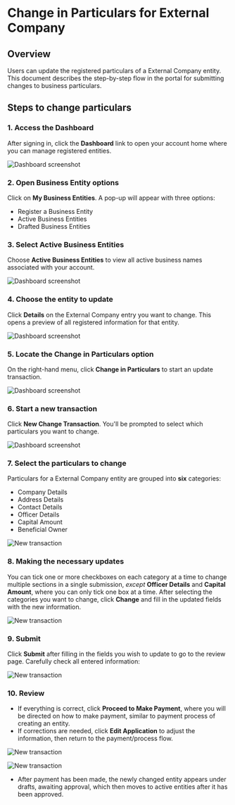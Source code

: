 # Change in Particulars for External Company

## Overview

Users can update the registered particulars of a External Company entity. This document describes the step-by-step flow in the portal for submitting changes to business particulars.


## Steps to change particulars

### 1. Access the Dashboard

After signing in, click the **Dashboard** link to open your account home where you can manage registered entities.

![Dashboard screenshot](/change1.png)

### 2. Open Business Entity options

Click on **My Business Entities**. A pop-up will appear with three options:

- Register a Business Entity
- Active Business Entities
- Drafted Business Entities


### 3. Select Active Business Entities

Choose **Active Business Entities** to view all active business names associated with your account.

![Dashboard screenshot](/change2.png)

### 4. Choose the entity to update

Click **Details** on the External Company entry you want to change. This opens a preview of all registered information for that entity.

![Dashboard screenshot](/ec1.png)

### 5. Locate the **Change in Particulars** option

On the right-hand menu, click **Change in Particulars** to start an update transaction.

![Dashboard screenshot](/ec2.png)

### 6. Start a new transaction

Click **New Change Transaction**. You'll be prompted to select which particulars you want to change.

![Dashboard screenshot](/ec3.png)

### 7. Select the particulars to change

Particulars for a External Company entity are grouped into **six** categories:

- Company Details
- Address Details
- Contact Details
- Officer Details
- Capital Amount
- Beneficial Owner

![New transaction](/ec4.png)


### 8. Making the necessary updates

You can tick one or more checkboxes on each category at a time to change multiple sections in a single submission, *except* **Officer Details** and **Capital Amount**, where you can only tick one box at a time.
After selecting the categories you want to change, click **Change** and fill in the updated fields with the new information.

![New transaction](/ec5.png)

### 9. Submit

Click **Submit** after filling in the fields you wish to update to go to the review page. Carefully check all entered information:

![New transaction](/ec6.png)

### 10. Review
- If everything is correct, click **Proceed to Make Payment**, where you will be directed on how to make payment, similar to payment process of creating an entity.
- If corrections are needed, click **Edit Application** to adjust the information, then return to the payment/process flow.

![New transaction](/ec7.png)

![New transaction](/ec8.png)

- After payment has been made, the newly changed entity appears under drafts, awaiting approval, which then moves to active entities after it has been approved.
